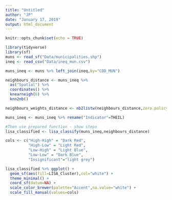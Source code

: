 ```yaml
---
title: "Untitled"
author: "JP"
date: "January 17, 2019"
output: html_document
---
```


```r
knitr::opts_chunk$set(echo = TRUE)
```

```r
library(tidyverse)
library(sf)
muns <- read_sf("Data/municipalities.shp")
ineq <- read_csv("Data/ineq_mun.csv")

muns_ineq <- muns %>% left_join(ineq,by="COD_MUN")

neighbours_distance <- muns_ineq %>% 
  as("Spatial") %>% 
  coordinates() %>% 
  knearneigh(6) %>% 
  knn2nb()

neighbours_weights_distance <- nb2listw(neighbours_distance,zero.policy=TRUE)

muns_ineq <- muns_ineq %>% rename("Indicator"=THEIL)

#Then use prepared function - show steps
lisa_classified <- lisa_classify(muns_ineq,neighbours_distance)

cols <- c("High-High" = "Dark Red", 
          "High-Low" = "Light Red", 
          "Low-High" = "Light Blue", 
          "Low-Low" = "Dark Blue",
          "Insignificant"="light grey")

lisa_classified %>% ggplot() + 
  geom_sf(aes(fill=LISA_Cluster),col="white") + 
  theme_minimal() +
  coord_sf(datum=NA) +
  scale_color_brewer(palette="Accent",na.value="white") +
  scale_fill_manual(values=cols)

```

